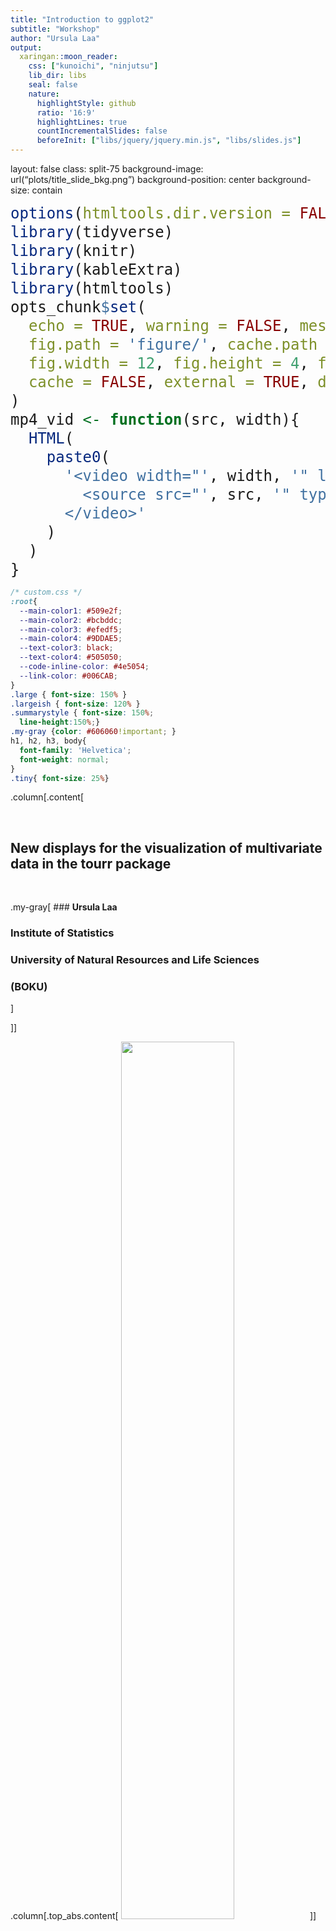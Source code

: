 ```yaml
---
title: "Introduction to ggplot2"
subtitle: "Workshop"
author: "Ursula Laa"
output:
  xaringan::moon_reader:
    css: ["kunoichi", "ninjutsu"]
    lib_dir: libs
    seal: false
    nature:
      highlightStyle: github
      ratio: '16:9'
      highlightLines: true
      countIncrementalSlides: false
      beforeInit: ["libs/jquery/jquery.min.js", "libs/slides.js"]
---
```

layout: false
class: split-75
background-image: url("plots/title_slide_bkg.png")
background-position: center
background-size: contain

<style type="text/css">
.remark-slide-content{
font-size: 30px;

}
code.r{
  font-size: 24px;
}

</style>

```r
options(htmltools.dir.version = FALSE, width = 120)
library(tidyverse)
library(knitr)
library(kableExtra)
library(htmltools)
opts_chunk$set(
  echo = TRUE, warning = FALSE, message = FALSE, comment = "#>",
  fig.path = 'figure/', cache.path = 'cache/', fig.align = 'center',
  fig.width = 12, fig.height = 4, fig.show = 'hold',
  cache = FALSE, external = TRUE, dev = 'png', dev.args = list(bg = "transparent")
)
mp4_vid <- function(src, width){
  HTML(
    paste0(
      '<video width="', width, '" loop autoplay>
        <source src="', src, '" type="video/mp4">
      </video>'
    )
  )
}
```


```css
/* custom.css */
:root{
  --main-color1: #509e2f;
  --main-color2: #bcbddc;
  --main-color3: #efedf5;
  --main-color4: #9DDAE5;
  --text-color3: black;
  --text-color4: #505050;
  --code-inline-color: #4e5054;
  --link-color: #006CAB;
}
.large { font-size: 150% }
.largeish { font-size: 120% }
.summarystyle { font-size: 150%;
  line-height:150%;}
.my-gray {color: #606060!important; }
h1, h2, h3, body{
  font-family: 'Helvetica';
  font-weight: normal;
}
.tiny{ font-size: 25%}
```


.column[.content[

<br>

## **New displays for the visualization of multivariate data in the tourr package**

<br>

.my-gray[
### **Ursula Laa**


### Institute of Statistics
### University of Natural Resources and Life Sciences
### (BOKU)

]

]]

.column[.top_abs.content[
<img src="plots/Boku-wien.png" width="60%">
]]

---

- intro slide from job talk
- introduce sketches data, show tour, problem if data becomes large, overplotting especially near the center
- two new options: slice or redistribute
- slice display: diagrams to explain what a slice is
- show example of hollow spheres
- show sketches example
- sage display. show problem of piling near the center (binned histogram)
- explain the transformation, show concentric circles
- show sketches example
- show how the displays can be called from the tourr code
- summary
- thanks / references

